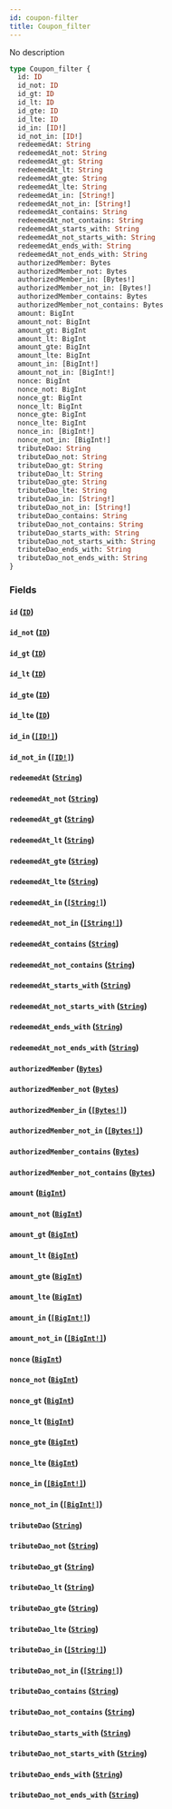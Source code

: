 ```yaml
---
id: coupon-filter
title: Coupon_filter
---
```


No description

```graphql
type Coupon_filter {
  id: ID
  id_not: ID
  id_gt: ID
  id_lt: ID
  id_gte: ID
  id_lte: ID
  id_in: [ID!]
  id_not_in: [ID!]
  redeemedAt: String
  redeemedAt_not: String
  redeemedAt_gt: String
  redeemedAt_lt: String
  redeemedAt_gte: String
  redeemedAt_lte: String
  redeemedAt_in: [String!]
  redeemedAt_not_in: [String!]
  redeemedAt_contains: String
  redeemedAt_not_contains: String
  redeemedAt_starts_with: String
  redeemedAt_not_starts_with: String
  redeemedAt_ends_with: String
  redeemedAt_not_ends_with: String
  authorizedMember: Bytes
  authorizedMember_not: Bytes
  authorizedMember_in: [Bytes!]
  authorizedMember_not_in: [Bytes!]
  authorizedMember_contains: Bytes
  authorizedMember_not_contains: Bytes
  amount: BigInt
  amount_not: BigInt
  amount_gt: BigInt
  amount_lt: BigInt
  amount_gte: BigInt
  amount_lte: BigInt
  amount_in: [BigInt!]
  amount_not_in: [BigInt!]
  nonce: BigInt
  nonce_not: BigInt
  nonce_gt: BigInt
  nonce_lt: BigInt
  nonce_gte: BigInt
  nonce_lte: BigInt
  nonce_in: [BigInt!]
  nonce_not_in: [BigInt!]
  tributeDao: String
  tributeDao_not: String
  tributeDao_gt: String
  tributeDao_lt: String
  tributeDao_gte: String
  tributeDao_lte: String
  tributeDao_in: [String!]
  tributeDao_not_in: [String!]
  tributeDao_contains: String
  tributeDao_not_contains: String
  tributeDao_starts_with: String
  tributeDao_not_starts_with: String
  tributeDao_ends_with: String
  tributeDao_not_ends_with: String
}
```

### Fields

#### `id` ([`ID`](/schema/scalars/id))

#### `id_not` ([`ID`](/schema/scalars/id))

#### `id_gt` ([`ID`](/schema/scalars/id))

#### `id_lt` ([`ID`](/schema/scalars/id))

#### `id_gte` ([`ID`](/schema/scalars/id))

#### `id_lte` ([`ID`](/schema/scalars/id))

#### `id_in` ([`[ID!]`](/schema/scalars/id))

#### `id_not_in` ([`[ID!]`](/schema/scalars/id))

#### `redeemedAt` ([`String`](/schema/scalars/string))

#### `redeemedAt_not` ([`String`](/schema/scalars/string))

#### `redeemedAt_gt` ([`String`](/schema/scalars/string))

#### `redeemedAt_lt` ([`String`](/schema/scalars/string))

#### `redeemedAt_gte` ([`String`](/schema/scalars/string))

#### `redeemedAt_lte` ([`String`](/schema/scalars/string))

#### `redeemedAt_in` ([`[String!]`](/schema/scalars/string))

#### `redeemedAt_not_in` ([`[String!]`](/schema/scalars/string))

#### `redeemedAt_contains` ([`String`](/schema/scalars/string))

#### `redeemedAt_not_contains` ([`String`](/schema/scalars/string))

#### `redeemedAt_starts_with` ([`String`](/schema/scalars/string))

#### `redeemedAt_not_starts_with` ([`String`](/schema/scalars/string))

#### `redeemedAt_ends_with` ([`String`](/schema/scalars/string))

#### `redeemedAt_not_ends_with` ([`String`](/schema/scalars/string))

#### `authorizedMember` ([`Bytes`](/schema/scalars/bytes))

#### `authorizedMember_not` ([`Bytes`](/schema/scalars/bytes))

#### `authorizedMember_in` ([`[Bytes!]`](/schema/scalars/bytes))

#### `authorizedMember_not_in` ([`[Bytes!]`](/schema/scalars/bytes))

#### `authorizedMember_contains` ([`Bytes`](/schema/scalars/bytes))

#### `authorizedMember_not_contains` ([`Bytes`](/schema/scalars/bytes))

#### `amount` ([`BigInt`](/schema/scalars/big-int))

#### `amount_not` ([`BigInt`](/schema/scalars/big-int))

#### `amount_gt` ([`BigInt`](/schema/scalars/big-int))

#### `amount_lt` ([`BigInt`](/schema/scalars/big-int))

#### `amount_gte` ([`BigInt`](/schema/scalars/big-int))

#### `amount_lte` ([`BigInt`](/schema/scalars/big-int))

#### `amount_in` ([`[BigInt!]`](/schema/scalars/big-int))

#### `amount_not_in` ([`[BigInt!]`](/schema/scalars/big-int))

#### `nonce` ([`BigInt`](/schema/scalars/big-int))

#### `nonce_not` ([`BigInt`](/schema/scalars/big-int))

#### `nonce_gt` ([`BigInt`](/schema/scalars/big-int))

#### `nonce_lt` ([`BigInt`](/schema/scalars/big-int))

#### `nonce_gte` ([`BigInt`](/schema/scalars/big-int))

#### `nonce_lte` ([`BigInt`](/schema/scalars/big-int))

#### `nonce_in` ([`[BigInt!]`](/schema/scalars/big-int))

#### `nonce_not_in` ([`[BigInt!]`](/schema/scalars/big-int))

#### `tributeDao` ([`String`](/schema/scalars/string))

#### `tributeDao_not` ([`String`](/schema/scalars/string))

#### `tributeDao_gt` ([`String`](/schema/scalars/string))

#### `tributeDao_lt` ([`String`](/schema/scalars/string))

#### `tributeDao_gte` ([`String`](/schema/scalars/string))

#### `tributeDao_lte` ([`String`](/schema/scalars/string))

#### `tributeDao_in` ([`[String!]`](/schema/scalars/string))

#### `tributeDao_not_in` ([`[String!]`](/schema/scalars/string))

#### `tributeDao_contains` ([`String`](/schema/scalars/string))

#### `tributeDao_not_contains` ([`String`](/schema/scalars/string))

#### `tributeDao_starts_with` ([`String`](/schema/scalars/string))

#### `tributeDao_not_starts_with` ([`String`](/schema/scalars/string))

#### `tributeDao_ends_with` ([`String`](/schema/scalars/string))

#### `tributeDao_not_ends_with` ([`String`](/schema/scalars/string))
